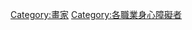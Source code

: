 {{Catnav|頁面分類|人类社会|生活|医学|身心障礙}}
{{Catnav|頁面分類|人类社会|文化|艺术|艺术家|画家}}
{{Catnav|頁面分類|人类社会|文化|艺术|繪畫|画家}}
{{Catnav|頁面分類|人类社会|人物|各職業人物|艺术家|画家}}
{{Catnav|頁面分類|人类社会|人物|各職業人物|画家}}
{{Catnav|頁面分類|人物|各職業人物|艺术家|画家}}
{{Catnav|頁面分類|人物|人物 (依職業區分|画家)}}
{{Catnav|頁面分類|人文學科|艺术|艺术家|画家}}
{{Catnav|頁面分類|人文學科|艺术|繪畫|画家}}

{{catmore}}

[[Category:畫家|Category:畫家]]
[[Category:各職業身心障礙者|Category:各職業身心障礙者]]
